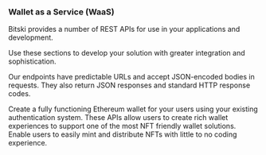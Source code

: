 ### Wallet as a Service (WaaS)

Bitski provides a number of REST APIs for use in your applications and
development.

Use these sections to develop your solution with greater integration and
sophistication.

Our endpoints have predictable URLs and accept JSON-encoded bodies in requests.
They also return JSON responses and standard HTTP response codes.

<Card title="Wallet Creation APIs" icon="layer-plus" color="#4FA936" href="/wallet-as-a-service/wallet-creation-apis/wallet-creation-flow">
  Create a fully functioning Ethereum wallet for your users using your existing authentication system.
</Card>
<Card title="Wallet Experience APIs" icon="comment" color="#4FA936" href="/wallet-as-a-service/wallet-experience-apis/get-v1-activity">
  These APIs allow users to create rich wallet experiences to support one of the most NFT friendly wallet solutions.
</Card>
<Card title="NFT APIs" icon="hexagon-image" color="#4FA936" href="/wallet-as-a-service/nft-apis/get-v1-products">
  Enable users to easily mint and distribute NFTs with little to no coding experience.
</Card>